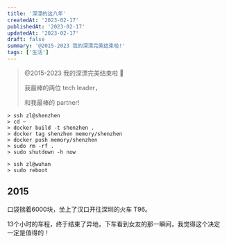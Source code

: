 ```yaml
---
title: '深漂的这八年'
createdAt: '2023-02-17'
publishedAt: '2023-02-17'
updatedAt: '2023-02-17'
draft: false
summary: '@2015-2023 我的深漂完美结束啦!'
tags: ['生活']
---
```


> @2015-2023 我的深漂完美结束啦 :tada:
>
> 我最棒的两位 tech leader，
>
> 和我最棒的 partner!

```shell:rebot
> ssh zl@shenzhen
> cd ~
> docker build -t shenzhen .
> docker tag shenzhen memory/shenzhen
> docker push memory/shenzhen
> sudo rm -rf .
> sudo shutdown -h now

> ssh zl@wuhan
> sudo reboot
```

## 2015

口袋揣着6000块，坐上了汉口开往深圳的火车 T96。

13个小时的车程，终于结束了异地，下车看到女友的那一瞬间，我觉得这个决定一定是值得的！


